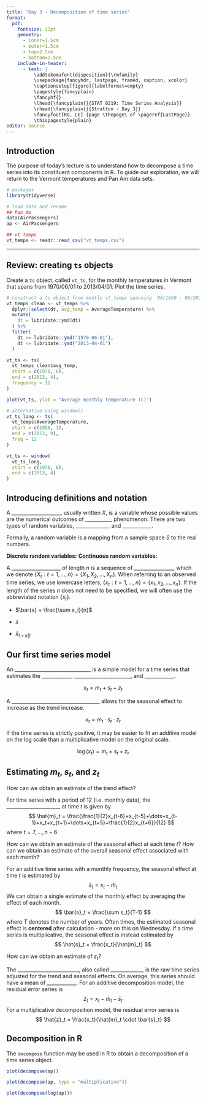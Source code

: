 ```yaml
---
title: "Day 3 - Decomposition of time series"
format:
  pdf:
    fontsize: 12pt
    geometry:
      - inner=1.5cm
      - outer=1.5cm
      - top=2.5cm
      - bottom=2.5cm
    include-in-header:
      - text: |
          \addtokomafont{disposition}{\rmfamily}
          \usepackage{fancyhdr, lastpage, framed, caption, xcolor}
          \captionsetup[figure]{labelformat=empty}
          \pagestyle{fancyplain}
          \fancyhf{}
          \lhead{\fancyplain{}{STAT 0219: Time Series Analysis}}
          \rhead{\fancyplain{}{Stratton - Day 3}}
          \fancyfoot[RO, LE] {page \thepage\ of \pageref{LastPage}}
          \thispagestyle{plain}
editor: source
---
```

\vspace{-1in}

## Introduction

The purpose of today's lecture is to understand how to decompose a time series into its constituent components in R. To guide our exploration, we will return to the Vermont temperatures and Pan Am data sets.  

```r
# packages
library(tidyverse)

# load data and rename
## Pan Am
data(AirPassengers)
ap <- AirPassengers

## vt temps
vt_temps <- readr::read_csv("vt_temps.csv")
```

***

\newpage

## Review: creating `ts` objects

Create a `ts` object, called `vt_ts`, for the monthly temperatures in Vermont that spans from 1970/06/01 to 2013/04/01. Plot the time series. 

```r
# construct a ts object from montly vt_temps spanning  06/1850 - 06/2013
vt_temps_clean <- vt_temps %>%
  dplyr::select(dt, avg_temp = AverageTemperature) %>%
  mutate(
    dt = lubridate::ymd(dt)
  ) %>%
  filter(
    dt >= lubridate::ymd("1970-06-01"), 
    dt <= lubridate::ymd("2013-04-01")
  )

vt_ts <- ts(
  vt_temps_clean$avg_temp,
  start = c(1970, 6),
  end = c(2013, 4),
  frequency = 12
)

plot(vt_ts, ylab = "Average monthly temperature (C)")
```

```r
# alternative using window()
vt_ts_long <- ts(
  vt_temps$AverageTemperature,
  start = c(1850, 1),
  end = c(2013, 9),
  freq = 12
)

vt_ts <- window(
  vt_ts_long, 
  start = c(1970, 6),
  end = c(2013, 4)
)
```

## Introducing definitions and notation 

:::{.callout-note title="Random variables"}
A ____________________, usually written $X$, is a variable whose possible values are the numerical outcomes of ___________ phenomenon. There are two types of random variables, ______________ and ____________.

\vspace{.125in}

Formally, a random variable is a mapping from a sample space $S$ to the real numbers.
:::

\vspace{.125in}

**Discrete random variables:** \hspace{1.5in} **Continuous random variables:**

\vspace{2in}


:::{.callout-note title="Time series notation"}
A ____________________ of length $n$ is a sequence of ________________, which we denote $\{X_t : t = 1, \dots, n\} = \{X_1, X_2, \dots, X_n\}$. When referring to an observed time series, we use lowercase letters, $\{x_t : t = 1, \dots, n\} = \{x_1, x_2, \dots, x_n\}$. If the length of the series $n$ does not need to be specified, we will often use the abbreviated notation $\{x_t\}$. 
:::

- $\bar{x} = \frac{\sum x_i}{n}$ 

\vspace{.75in}

- $\hat{x}$

\vspace{.75in}

- $\hat{x}_{t+k|t}$

\vspace{.75in}

## Our first time series model

:::{.callout-note title="Decomposition models"}
An _______________________________ is a simple model for a time series that estimates the ____________, _______________________, and ____________. 

$$
x_t = m_t + s_t + z_t
$$

A ____________________________________ allows for the seasonal effect to increase as the trend increase. 

$$
x_t = m_t \cdot s_t \cdot z_t
$$

If the time series is strictly positive, it may be easier to fit an additive model on the log scale than a multiplicative model on the original scale. 

$$
\log(x_t) = m_t + s_t + z_t
$$
:::

\newpage

## Estimating $m_t$, $s_t$, and $z_t$

How can we obtain an estimate of the trend effect?

\vspace{1.5in}


:::{.callout-note title="Centered moving average"}
For time series with a period of 12 (i.e. monthly data), the ______________________ at time $t$ is given by
$$
\hat{m}_t = \frac{\frac{1}{2}x_{t-6}+x_{t-5}+\dots+x_{t-1}+x_t+x_{t+1}+\dots+x_{t+5}+\frac{1}{2}x_{t+6}}{12}
$$
where $t=7, \dots, n-6$
:::

\vspace{.125in}

How can we obtain an estimate of the seasonal effect at each time $t$? How can we obtain an estimate of the overall seasonal effect associated with each month?

\vspace{1.5in}

:::{.callout-note title="Seasonal effects"}
For an additive time series with a monthly frequency, the seasonal effect at time $t$ is estimated by 
$$
\hat{s}_t = x_t - \hat{m}_t
$$
We can obtain a single estimate of the monthly effect by averaging the effect of each month. 
$$
\bar{s}_t = \frac{\sum s_t}{T-1}
$$
where $T$ denotes the number of years. Often times, the estimated seasonal effect is **centered** after calculation - more on this on Wednesday. If a time series is multiplicative, the seasonal effect is instead estimated by 
$$
\hat{s}_t = \frac{x_t}{\hat{m}_t}
$$
:::

\newpage

How can we obtain an estimate of $z_t$?

\vspace{1in}

:::{.callout-note title="Residual error series"}
The _________________________, also called _____________, is the raw time series adjusted for the trend and seasonal effects. On average, this series should have a mean of ____________. For an additive decomposition model, the residual error series is
$$
\hat{z}_t = x_t - \hat{m}_t - \bar{s}_t
$$
For a multiplicative decomposition model, the residual error series is
$$
\hat{z}_t = \frac{x_t}{\hat{m}_t \cdot \bar{s}_t}
$$
:::

\newpage

## Decomposition in R

:::{.callout-note}
The `decompose` function may be used in R to obtain a decomposition of a time series object. 
:::

```r
plot(decompose(ap))
```

\newpage

```r
plot(decompose(ap, type = "multiplicative"))
```

\newpage

```r
plot(decompose(log(ap)))
```


